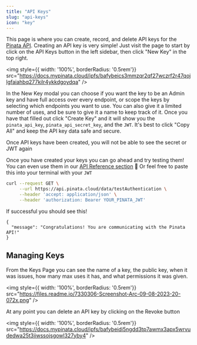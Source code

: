 ```yaml
---
title: "API Keys"
slug: "api-keys"
icon: "key"
---
```

This page is where you can create, record, and delete API keys for the [Pinata API](/api-reference/introduction). Creating an API key is very simple! Just visit the page to start by click on the API Keys button in the left sidebar, then click "New Key" in the top right.

<img style={{ width: '100%', borderRadius: '0.5rem'}} src="https://docs.mypinata.cloud/ipfs/bafybeics3mmzqr2qf27wczrf2r47qojlgfaiahbq277kilr4ykkdgoydqa" />

In the New Key modal you can choose if you want the key to be an Admin key and have full access over every endpoint, or scope the keys by selecting which endpoints you want to use. You can also give it a limited number of uses, and be sure to give it a name to keep track of it. Once you have that filled out click "Create Key" and it will show you the `pinata_api_key`, `pinata_api_secret_key`, and the `JWT`. It's best to click "Copy All" and keep the API key data safe and secure.

<Warning>Once API keys have been created, you will not be able to see the secret or JWT again</Warning>


Once you have created your keys you can go ahead and try testing them! You can even use them in our [API Reference section](/api-reference/endpoint/ipfs/test-authentication) :eyes: Or feel free to paste this into your terminal with your `JWT`

```bash cURL
curl --request GET \
     --url https://api.pinata.cloud/data/testAuthentication \
     --header 'accept: application/json' \
     --header 'authorization: Bearer YOUR_PINATA_JWT'
```

If successful you should see this!

```shell bash
{
  "message": "Congratulations! You are communicating with the Pinata API!"
}
```

## Managing Keys

From the Keys Page you can see the name of a key, the public key, when it was issues, how many max uses it has, and what permissions it was given.

<img style={{ width: '100%', borderRadius: '0.5rem'}} src="https://files.readme.io/7330306-Screenshot-Arc-09-08-2023-20-072x.png" />

At any point you can delete an API key by clicking on the Revoke button

<img style={{ width: '100%', borderRadius: '0.5rem'}} src="https://docs.mypinata.cloud/ipfs/bafybeidi5ngdd3tp7awmx3apx5wrvudedwa25t3iiwssojsgowl327yby4" />
